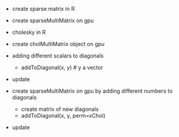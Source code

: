 
- create sparse matrix in R
- create sparseMultiMatrix on gpu
- cholesky in R
- create cholMultiMatrix object on gpu
- adding different scalars to diagonals

    - addToDiagonal(x, y) # y a vector
- update
- create sparseMultiMatrix on gpu by adding different numbers to diagonals

    - create matrix of new diagonals
    - addToDiagonal(x, y, perm=xChol)
- update
